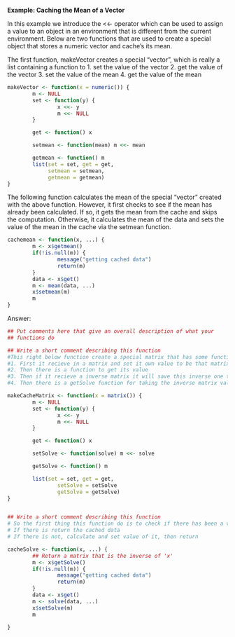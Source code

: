 **Example: Caching the Mean of a Vector**

In this example we introduce the <<- operator which can be used to assign a value to an object in an environment that is different from the current environment. 
Below are two functions that are used to create a special object that stores a numeric vector and cache's its mean.

The first function, makeVector creates a special "vector", which is really a list containing a function to
    1. set the value of the vector
    2. get the value of the vector
    3. set the value of the mean
    4. get the value of the mean

```r
makeVector <- function(x = numeric()) {
        m <- NULL
        set <- function(y) {
                x <<- y
                m <<- NULL
        }

        get <- function() x

        setmean <- function(mean) m <<- mean

        getmean <- function() m
        list(set = set, get = get,
             setmean = setmean,
             getmean = getmean)
}
```
The following function calculates the mean of the special "vector" created with the above function. However, it first checks to see if the mean has already been calculated. 
If so, it gets the mean from the cache and skips the computation. Otherwise, it calculates the mean of the data and sets the value of the mean in the cache via the setmean function.

```r
cachemean <- function(x, ...) {
        m <- x$getmean()
        if(!is.null(m)) {
                message("getting cached data")
                return(m)
        }
        data <- x$get()
        m <- mean(data, ...)
        x$setmean(m)
        m
}
```

Answer:

```r
## Put comments here that give an overall description of what your
## functions do

## Write a short comment describing this function
#This right below function create a special matrix that has some function like:
#1. First it recieve in a matrix and set it own value to be that matrix
#2. Then there is a function to get its value
#3. Then if it recieve a inverse matrix it will save this inverse one to m
#4. Then there is a getSolve function for taking the inverse matrix value

makeCacheMatrix <- function(x = matrix()) {
        m <- NULL
        set <- function(y) {
                x <<- y
                m <<- NULL
        }

        get <- function() x

        setSolve <- function(solve) m <<- solve

        getSolve <- function() m

        list(set = set, get = get,
                setSolve = setSolve
                getSolve = getSolve)
}


## Write a short comment describing this function
# So the first thing this function do is to check if there has been a value for previous inverse function yet
# If there is return the cached data
# If there is not, calculate and set value of it, then return

cacheSolve <- function(x, ...) {
        ## Return a matrix that is the inverse of 'x'
        m <- x$getSolve()
        if(!is.null(m)) {
                message("getting cached data")
                return(m)
        }
        data <- x$get()
        m <- solve(data, ...)
        x$setSolve(m)
        m

}

```